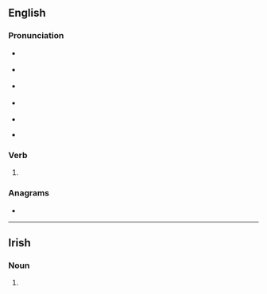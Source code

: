 ==English==

===Pronunciation===
* {{a|GenAm}} {{IPA|en|/ʃɔɹn/}}
* {{a|RP}} {{IPA|en|/ʃɔːn/}}
* {{a|rhotic|horse-hoarse}} {{IPA|en|/ʃo(ː)ɹn/}}
* {{a|nonrhotic|horse-hoarse}} {{IPA|en|/ʃoən/}}
* {{rhymes|en|ɔː(ɹ)n}}
* {{homophones|en|Sean|Shawn|Shaun}} {{qualifier|[[non-rhotic]] accents with the horse–hoarse merger}}

===Verb===
{{head|en|verb form}}

# {{inflection of|en|shear||past|part}}

===Anagrams===
* {{anagrams|en|a=hnors|NRHOs|Rohns|Snohr|horns|shnor}}

----

==Irish==

===Noun===
{{head|ga|mutated noun|g=m}}

# {{lenition of|ga|sorn}}